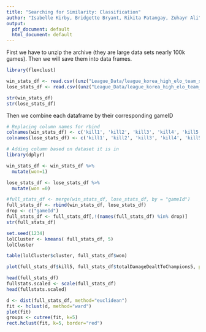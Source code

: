 ```yaml
---
title: "Searching for Similarity: Classification"
author: "Isabelle Kirby, Bridgette Bryant, Rikita Patangay, Zuhayr Ali"
output:
  pdf_document: default
  html_document: default
---
```




First we have to unzip the archive (they are large data sets nearly 100k games). Then we will save them into data frames.

```r
library(flexclust)

win_stats_df <- read.csv((unz("League_Data/league_korea_high_elo_team_stats.zip", "win_team_stats.csv")))
lose_stats_df <- read.csv((unz("League_Data/league_korea_high_elo_team_stats.zip", "lose_team_stats.csv")))

str(win_stats_df)
str(lose_stats_df)
```
Then we combine each dataframe by their corresponding gameID
```r
# Replacing column names for rbind
colnames(win_stats_df) <- c('kill1', 'kill2', 'kill3', 'kill4', 'kill5', 'death1', 'death2', 'death3', 'death4', 'death5', 'totalDamageDealtToChampions1', 'totalDamageDealtToChampions2', 'totalDamageDealtToChampions3', 'totalDamageDealtToChampions4', 'totalDamageDealtToChampions5', 'goldEarned1', 'goldEarned2', 'goldEarned3', 'goldEarned4', 'goldEarned5', 'visionScore1', 'visionScore2', 'visionScore3', 'visionScore4', 'visionScore5', 'totalTimeCrowdControlDealt1', 'totalTimeCrowdControlDealt2', 'totalTimeCrowdControlDealt3', 'totalTimeCrowdControlDealt4', 'totalTimeCrowdControlDealt5', 'gameId')
colnames(lose_stats_df) <- c('kill1', 'kill2', 'kill3', 'kill4', 'kill5', 'death1', 'death2', 'death3', 'death4', 'death5', 'totalDamageDealtToChampions1', 'totalDamageDealtToChampions2', 'totalDamageDealtToChampions3', 'totalDamageDealtToChampions4', 'totalDamageDealtToChampions5', 'goldEarned1', 'goldEarned2', 'goldEarned3', 'goldEarned4', 'goldEarned5', 'visionScore1', 'visionScore2', 'visionScore3', 'visionScore4', 'visionScore5', 'totalTimeCrowdControlDealt1', 'totalTimeCrowdControlDealt2', 'totalTimeCrowdControlDealt3', 'totalTimeCrowdControlDealt4', 'totalTimeCrowdControlDealt5', 'gameId')

# Adding column based on dataset it is in
library(dplyr)

win_stats_df <- win_stats_df %>%
  mutate(won=1)

lose_stats_df <- lose_stats_df %>%
  mutate(won =0)

#full_stats_df <- merge(win_stats_df, lose_stats_df, by = "gameId")
full_stats_df <- rbind(win_stats_df, lose_stats_df)
drop <- c("gameId")
full_stats_df <- full_stats_df[,!(names(full_stats_df) %in% drop)]
str(full_stats_df)
```

```r
set.seed(1234)
lolCluster <- kmeans( full_stats_df, 5)
lolCluster
```
```r
table(lolCluster$cluster, full_stats_df$won)
```
```r
plot(full_stats_df$kill5, full_stats_df$totalDamageDealtToChampions5, pch=21, bg=c("red", "orange", "yellow" , "green", "blue" )[unclass(lolCluster$cluster)], main="League of Legends Dataset")
```


```r
head(full_stats_df)
fullstats.scaled <- scale(full_stats_df)
head(fullstats.scaled)
```

```r
d <- dist(full_stats_df, method="euclidean")
fit <- hclust(d, method="ward")
plot(fit)
groups <- cutree(fit, k=5)
rect.hclust(fit, k=5, border="red")
```


